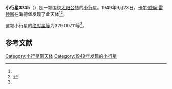 {{Infobox planet
| bgcolour = #FFFFC0
| name = 3745 Petaev
| symbol = 
| image = 
| caption = 
| discovery = yes
| discovery_ref = 
| discoverer = [[卡尔·威廉·雷睦斯|卡尔·威廉·雷睦斯]]
| discovery_site = [[海德堡|海德堡]] 
| discovered = 1949年9月23日
| designations = yes
| mp_name = 
| named_after = 
| alt_names = 1949 SF/ 1960 MC / 1983 RQ2
| mp_category = [[主带小行星|主带小行星]]
| orbit_ref = <ref name="a">[http://ssd.jpl.nasa.gov/sbdb.cgi?sstr=3745 3745 Petaev] {{Wayback|url=http://ssd.jpl.nasa.gov/sbdb.cgi?sstr=3745 |date=20200917223645 }}，小行星數據庫瀏覽器（JPL Small-Body Database Browser）－[[美国国家航空航天局|美国国家航空航天局]]喷气推进实验室</ref>
| epoch = 2456400.5 (2013年4月18日更新)
| aphelion = {{convert|3.0319348|AU|km|3|abbr=on|lk=out}}
| perihelion = {{convert|1.8293030|AU|km|3|abbr=on}}
| semimajor = {{convert|2.4306189|AU|km|3|abbr=on}}
| eccentricity = 0.2473921
| period = 1384.119923 [[日|日]]<br />3.79[[儒略年|儒略年]]
| avg_speed = 
| inclination = 9.02047
| asc_node = 356.57583
| mean_anomaly = 
| arg_peri = 329.00711
| satellites = 
| physical_characteristics = yes
| dimensions = 
| mass = 
| density = 
| surface_grav = 
| escape_velocity = 
| sidereal_day = 
| axial_tilt = 
| pole_ecliptic_lat = 
| pole_ecliptic_lon = 
| albedo = 
| temperatures= 
| temp_name1 = 
| mean_temp_1 = 
| max_temp_1 = 
| temp_name2 = 
| max_temp_2 = 
| spectral_type = 
| abs_magnitude = 329.00711
}}

'''小行星3745'''（{{lang-en|3745 Petaev}}）是一颗围绕[[太阳|太阳]][[公转|公转]]的[[小行星|小行星]]。1949年9月23日，[[卡尔·威廉·雷睦斯|卡尔·威廉·雷睦斯]]在海德堡发现了此天体<ref name="a" /><ref>{{cite news|title=小行星列表|url=http://cfa-www.harvard.edu/iau/lists/NumberedMPs.txt|accessdate=2013-07-08|newspaper=哈佛大学|archive-date=2008-05-17|archive-url=https://web.archive.org/web/20080517010638/http://cfa-www.harvard.edu/iau/lists/NumberedMPs.txt|dead-url=no}}</ref>。

这颗小行星的[[绝对星等|绝对星等]]为329.00711等<ref name="a" />。

==参考文献==
{{reflist}}
{{Minor Planet Number|[[小行星3744|小行星3744]]|[[小行星3746|小行星3746]]}}

{{小天体}}

[[Category:小行星带天体|Category:小行星带天体]]
[[Category:1949年发现的小行星|Category:1949年发现的小行星]]

{{asteroid-stub}}